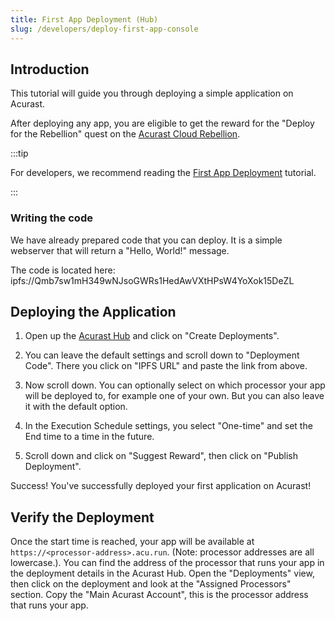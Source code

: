 ```yaml
---
title: First App Deployment (Hub)
slug: /developers/deploy-first-app-console
---
```



## Introduction

This tutorial will guide you through deploying a simple application on Acurast.

After deploying any app, you are eligible to get the reward for the "Deploy for the Rebellion" quest on the [Acurast Cloud Rebellion](https://rebellion.acurast.com/).

:::tip

For developers, we recommend reading the [First App Deployment](/developers/deploy-first-app) tutorial.

:::

### Writing the code

We have already prepared code that you can deploy. It is a simple webserver that will return a "Hello, World!" message.

The code is located here: ipfs://Qmb7sw1mH349wNJsoGWRs1HedAwVXtHPsW4YoXok15DeZL

## Deploying the Application

1. Open up the [Acurast Hub](https://hub.acurast.com/) and click on "Create Deployments".

2. You can leave the default settings and scroll down to "Deployment Code". There you click on "IPFS URL" and paste the link from above.

3. Now scroll down. You can optionally select on which processor your app will be deployed to, for example one of your own. But you can also leave it with the default option.

4. In the Execution Schedule settings, you select "One-time" and set the End time to a time in the future.

5. Scroll down and click on "Suggest Reward", then click on "Publish Deployment".

Success! You've successfully deployed your first application on Acurast!

## Verify the Deployment

Once the start time is reached, your app will be available at `https://<processor-address>.acu.run`. (Note: processor addresses are all lowercase.). You can find the address of the processor that runs your app in the deployment details in the Acurast Hub. Open the "Deployments" view, then click on the deployment and look at the "Assigned Processors" section. Copy the "Main Acurast Account", this is the processor address that runs your app.
